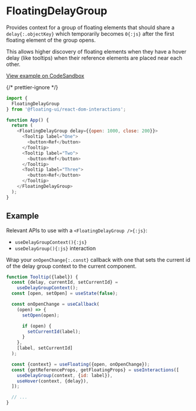 # FloatingDelayGroup

Provides context for a group of floating elements that should
share a `delay{:.objectKey}` which temporarily becomes `0{:js}`
after the first floating element of the group opens.

This allows higher discovery of floating elements when they have
a hover delay (like tooltips) when their reference elements are
placed near each other.

[View example on CodeSandbox](https://codesandbox.io/s/icy-water-ktwif6?file=/src/Tooltip.tsx)

{/* prettier-ignore */}
```js
import {
  FloatingDelayGroup
} from '@floating-ui/react-dom-interactions';

function App() {
  return (
    <FloatingDelayGroup delay={{open: 1000, close: 200}}>
      <Tooltip label="One">
        <button>Ref</button>
      </Tooltip>
      <Tooltip label="Two">
        <button>Ref</button>
      </Tooltip>
      <Tooltip label="Three">
        <button>Ref</button>
      </Tooltip>
    </FloatingDelayGroup>
  );
}
```

## Example

Relevant APIs to use with a `<FloatingDelayGroup />{:js}`:

- `useDelayGroupContext(){:js}`
- `useDelayGroup(){:js}` interaction

Wrap your `onOpenChange{:.const}` callback with one that sets the
current id of the delay group context to the current component.

```js /delay/
function Tooltip({label}) {
  const {delay, currentId, setCurrentId} =
    useDelayGroupContext();
  const [open, setOpen] = useState(false);

  const onOpenChange = useCallback(
    (open) => {
      setOpen(open);

      if (open) {
        setCurrentId(label);
      }
    },
    [label, setCurrentId]
  );

  const {context} = useFloating({open, onOpenChange});
  const {getReferenceProps, getFloatingProps} = useInteractions([
    useDelayGroup(context, {id: label}),
    useHover(context, {delay}),
  ]);

  // ...
}
```
